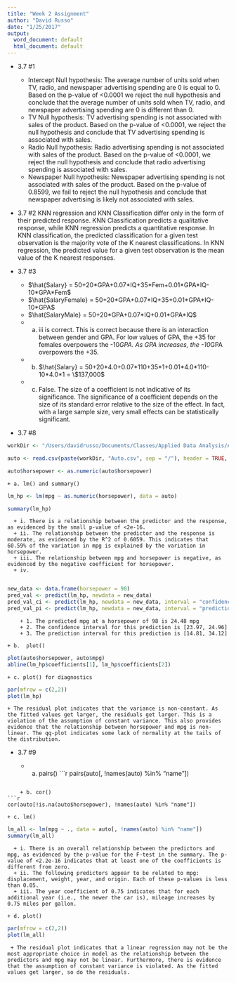 ```yaml
---
title: "Week 2 Assignment"
author: "David Russo"
date: "1/25/2017"
output:
  word_document: default
  html_document: default
---
```


* 3.7 #1

    + Intercept Null hypothesis: The average number of units sold when TV, radio, and newspaper advertising spending are 0 is equal to 0. Based on the p-value of <0.0001 we reject the null hypothesis and conclude that the average number of units sold when TV, radio, and newspaper advertising spending are 0 is different than 0.
    + TV Null hypothesis: TV advertising spending is not associated with sales of the product. Based on the p-value of <0.0001, we reject the null hypothesis and conclude that TV advertising spending is associated with sales.
    + Radio Null hypothesis: Radio advertising spending is not associated with sales of the product. Based on the p-value of <0.0001, we reject the null hypothesis and conclude that radio advertising spending is associated with sales.
    + Newspaper Null hypothesis: Newspaper advertising spending is not associated with sales of the product. Based on the p-value of 0.8599, we fail to reject the null hypothesis and conclude that newspaper advertising is likely not associated with sales. 
    
* 3.7 #2 KNN regression and KNN Classification differ only in the form of their predicted response. KNN Classification predicts a qualitative response, while KNN regression predicts a quantitative response. In KNN classification, the predicted classification for a given test observation is the majority vote of the K nearest classifications. In KNN regression, the predicted value for a given test observation is the mean value of the K nearest responses. 

* 3.7 #3 
    + $\hat{Salary} = 50+20*GPA+0.07*IQ+35*Fem+0.01*GPA*IQ-10*GPA*Fem$
    + $\hat{SalaryFemale} = 50+20*GPA+0.07*IQ+35+0.01*GPA*IQ-10*GPA$
    + $\hat{SalaryMale} = 50+20*GPA+0.07*IQ+0.01*GPA*IQ$
    + a. iii is correct. This is correct because there is an interaction between gender and GPA. For low values of GPA, the +35 for females overpowers the -10*GPA. As GPA increases, the -10*GPA overpowers the +35. 
    + b. $\hat{Salary} = 50+20*4.0+0.07*110+35*1+0.01*4.0*110-10*4.0*1 = \$137,000$
    + c. False. The size of a coefficient is not indicative of its significance. The significance of a coefficient depends on the size of its standard error relative to the size of the effect. In fact, with a large sample size, very small effects can be statistically significant. 
    
* 3.7 #8


```r

workDir <- "/Users/davidrusso/Documents/Classes/Applied Data Analysis/Assignments"

auto <- read.csv(paste(workDir, "Auto.csv", sep = "/"), header = TRUE, stringsAsFactors = FALSE)

auto$horsepower <- as.numeric(auto$horsepower)

```

    + a. lm() and summary()

```r
lm_hp <- lm(mpg ~ as.numeric(horsepower), data = auto)

summary(lm_hp)

```
      + i. There is a relationship between the predictor and the response, as evidenced by the small p-value of <2e-16.
      + ii. The relationship between the predictor and the response is moderate, as evidenced by the R^2 of 0.6059. This indicates that 60.59% of the variation in mpg is explained by the variation in horsepower. 
      + iii. The relationship between mpg and horsepower is negative, as evidenced by the negative coefficient for horsepower. 
      + iv. 
      
```r

new_data <- data.frame(horsepower = 98)
pred_val <- predict(lm_hp, newdata = new_data)
pred_val_ci <- predict(lm_hp, newdata = new_data, interval = "confidence")
pred_val_pi <- predict(lm_hp, newdata = new_data, interval = "prediction")

```
        + 1. The predicted mpg at a horsepower of 98 is 24.48 mpg
        + 2. The confidence interval for this prediction is [23.97, 24.96]
        + 3. The prediction interval for this prediction is [14.81, 34.12]
        
    + b.  plot()
    
```r

plot(auto$horsepower, auto$mpg)
abline(lm_hp$coefficients[1], lm_hp$coefficients[2])

```

    + c. plot() for diagnostics
```r

par(mfrow = c(2,2))
plot(lm_hp)

```
    + The residual plot indicates that the variance is non-constant. As the fitted values get larger, the residuals get larger. This is a violation of the assumption of constant variance. This also provides evidence that the relationship between horsepower and mpg is non-linear. The qq-plot indicates some lack of normality at the tails of the distribution. 
    
* 3.7 #9

    + a. pairs()
```r

pairs(auto[, !names(auto) %in% "name"])

```

    + b. cor()
```r

cor(auto[!is.na(auto$horsepower), !names(auto) %in% "name"])

```

    + c. lm()
```r

lm_all <- lm(mpg ~ ., data = auto[, !names(auto) %in% "name"])
summary(lm_all)

```

      + i. There is an overall relationship between the predictors and mpg, as evidenced by the p-value for the F-test in the summary. The p-value of <2.2e-16 indicates that at least one of the coefficients is different from zero.
      + ii. The following predictors appear to be related to mpg: displacement, weight, year, and origin. Each of these p-values is less than 0.05. 
      + iii. The year coefficient of 0.75 indicates that for each additional year (i.e., the newer the car is), mileage increases by 0.75 miles per gallon. 

    + d. plot()
```r

par(mfrow = c(2,2))
plot(lm_all)

```

     + The residual plot indicates that a linear regression may not be the most appropriate choice in model as the relationship between the predictors and mpg may not be linear. Furthermore, there is evidence that the assumption of constant variance is violated. As the fitted values get larger, so do the residuals. 

